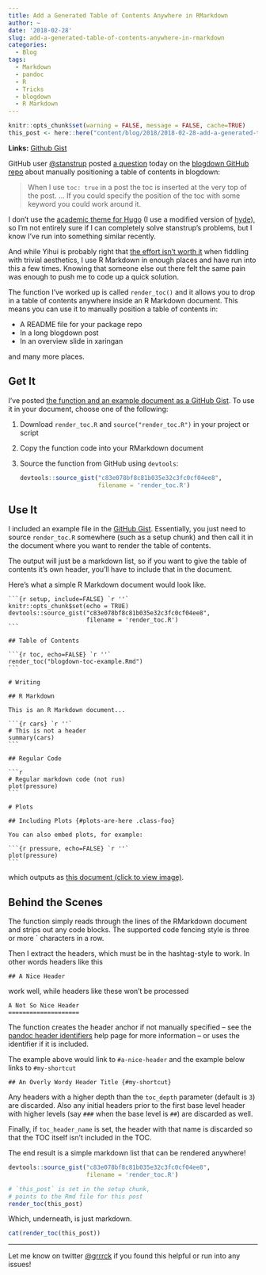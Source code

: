 ```yaml
---
title: Add a Generated Table of Contents Anywhere in RMarkdown
author: ~
date: '2018-02-28'
slug: add-a-generated-table-of-contents-anywhere-in-rmarkdown
categories:
  - Blog
tags:
  - Markdown
  - pandoc
  - R
  - Tricks
  - blogdown
  - R Markdown
---
```


```r
knitr::opts_chunk$set(warning = FALSE, message = FALSE, cache=TRUE)
this_post <- here::here("content/blog/2018/2018-02-28-add-a-generated-table-of-contents-anywhere-in-rmarkdown.Rmd")
```

<!-- Links -->
[render-toc-gist]: https://gist.github.com/gadenbuie/c83e078bf8c81b035e32c3fc0cf04ee8
[blogdown-gh]: https://github.com/rstudio/blogdown
[blogdown-issue]: https://github.com/rstudio/blogdown/issues/267
[stanstrup-gh]: https://github.com/stanstrup
[hugo-academic]: https://github.com/gcushen/hugo-academic
[my-theme]: https://github.com/gadenbuie/hyde

**Links:** [Github Gist][render-toc-gist]

GitHub user [\@stanstrup][stanstrup-gh] posted [a question][blogdown-issue] today on the [blogdown GitHub repo][blogdown-gh] about manually positioning a table of contents in blogdown:

> When I use `toc: true` in a post the toc is inserted at the very top of the post.
> ... If you could specify the position of the toc with some keyword you could work around it.

I don't use the [academic theme for Hugo][hugo-academic] (I use a modified version of [hyde][my-theme]), so I'm not entirely sure if I can completely solve stanstrup's problems, but I know I've run into something similar recently.

And while Yihui is probably right that [the effort isn't worth it](https://github.com/rstudio/blogdown/issues/267#issuecomment-369272039) when fiddling with trivial aesthetics, I use R Markdown in enough places and have run into this a few times.
Knowing that someone else out there felt the same pain was enough to push me to code up a quick solution.

The function I've worked up is called `render_toc()` and it allows you to drop in a table of contents anywhere inside an R Markdown document.
This means you can use it to manually position a table of contents in:

- A README file for your package repo
- In a long blogdown post
- In an overview slide in xaringan

and many more places.

## Get It

I've posted [the function and an example document as a GitHub Gist][render-toc-gist].
To use it in your document, choose one of the following:

1. Download `render_toc.R` and `source("render_toc.R")` in your project or script

2. Copy the function code into your RMarkdown document

3. Source the function from GitHub using `devtools`:

    ```r
    devtools::source_gist("c83e078bf8c81b035e32c3fc0cf04ee8", 
                          filename = 'render_toc.R')
    ```
    
## Use It

I included an example file in the [GitHub Gist][render-toc-gist].
Essentially, you just need to source `render_toc.R` somewhere (such as a setup chunk) and then call it in the document where you want to render the table of contents.

The output will just be a markdown list, so if you want to give the table of contents it's own header, you'll have to include that in the document.

Here's what a simple R Markdown document would look like.

````
```{r setup, include=FALSE} `r ''`
knitr::opts_chunk$set(echo = TRUE)
devtools::source_gist("c83e078bf8c81b035e32c3fc0cf04ee8", 
                      filename = 'render_toc.R')
```

## Table of Contents

```{r toc, echo=FALSE} `r ''`
render_toc("blogdown-toc-example.Rmd")
```

# Writing

## R Markdown

This is an R Markdown document...

```{r cars} `r ''`
# This is not a header
summary(cars)
```

## Regular Code

```r
# Regular markdown code (not run)
plot(pressure)
```

# Plots

## Including Plots {#plots-are-here .class-foo}

You can also embed plots, for example:

```{r pressure, echo=FALSE} `r ''`
plot(pressure)
```
````

which outputs as 
<a href="/images/2018/2018-02-28-blogdown-toc-example.png" data-featherlight="image">this document (click to view image)</a>.

## Behind the Scenes

The function simply reads through the lines of the RMarkdown document and strips out any code blocks.
The supported code fencing style is three or more &grave; characters in a row.

Then I extract the headers, which must be in the hashtag-style to work.
In other words headers like this

```
## A Nice Header
```

work well, while headers like these won't be processed

```
A Not So Nice Header
====================
```

The function creates the header anchor if not manually specified -- see the [pandoc header identifiers](http://pandoc.org/MANUAL.html#header-identifiers) help page for more information -- or uses the identifier if it is included.

The example above would link to `#a-nice-header` and the example below links to `#my-shortcut`

```
## An Overly Wordy Header Title {#my-shortcut}
```

Any headers with a higher depth than the `toc_depth` parameter (default is `3`) are discarded.
Also any initial headers prior to the first base level header with higher levels (say `###` when the base level is `##`) are discarded as well.

Finally, if `toc_header_name` is set, the header with that name is discarded so that the TOC itself isn't included in the TOC.

The end result is a simple markdown list that can be rendered anywhere!

```r
devtools::source_gist("c83e078bf8c81b035e32c3fc0cf04ee8", 
                      filename = 'render_toc.R')

# `this_post` is set in the setup chunk, 
# points to the Rmd file for this post
render_toc(this_post)
```

Which, underneath, is just markdown.

```r
cat(render_toc(this_post))
```

---

Let me know on twitter [\@grrrck](https://twitter.com/grrrck) if you found this helpful or run into any issues!